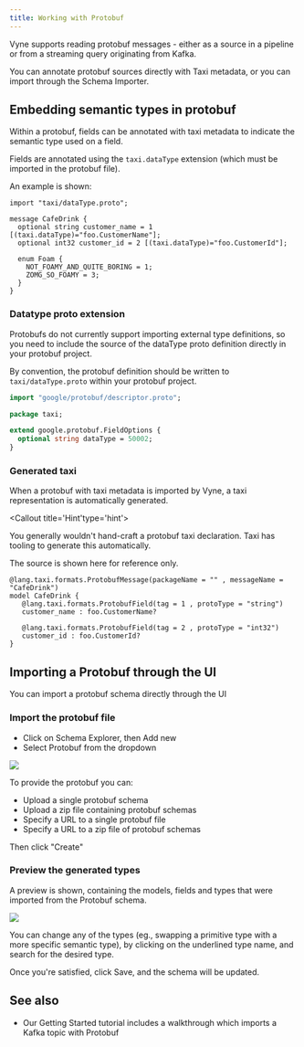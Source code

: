 ```yaml
---
title: Working with Protobuf
---
```



Vyne supports reading protobuf messages - either as a source in a <Link to='/reference/pipelines-2.0/pipelines-overview/'>pipeline</Link>
or from a streaming query originating from Kafka.

You can annotate protobuf sources directly with Taxi metadata, or
you can import through the Schema Importer.

## Embedding semantic types in protobuf
Within a protobuf, fields can be annotated with taxi metadata to
indicate the semantic type used on a field.

Fields are annotated using the `taxi.dataType` extension (which must be imported in
the protobuf file).

An example is shown:

```
import "taxi/dataType.proto";

message CafeDrink {
  optional string customer_name = 1 [(taxi.dataType)="foo.CustomerName"];
  optional int32 customer_id = 2 [(taxi.dataType)="foo.CustomerId"];

  enum Foam {
    NOT_FOAMY_AND_QUITE_BORING = 1;
    ZOMG_SO_FOAMY = 3;
  }
}
```

### Datatype proto extension
Protobufs do not currently support importing external type definitions,
so you need to include the source of the dataType proto definition directly
in your protobuf project.

By convention, the protobuf definition should be written to `taxi/dataType.proto`
within your protobuf project.

```protobuf
import "google/protobuf/descriptor.proto";

package taxi;

extend google.protobuf.FieldOptions {
  optional string dataType = 50002;
}
```


### Generated taxi
When a protobuf with taxi metadata is imported by Vyne, a taxi representation is automatically generated.

<Callout title='Hint'type='hint'>

You generally wouldn't hand-craft a protobuf taxi declaration.  Taxi has tooling to generate this automatically.

The source is shown here for reference only.

</Callout>


```taxi
@lang.taxi.formats.ProtobufMessage(packageName = "" , messageName = "CafeDrink")
model CafeDrink {
   @lang.taxi.formats.ProtobufField(tag = 1 , protoType = "string")
   customer_name : foo.CustomerName?

   @lang.taxi.formats.ProtobufField(tag = 2 , protoType = "int32")
   customer_id : foo.CustomerId?
}
```

## Importing a Protobuf through the UI
You can import a protobuf schema directly through the UI

### Import the protobuf file

 * Click on Schema Explorer, then Add new
 * Select Protobuf from the dropdown

![](protobuf-drop-down.png)

To provide the protobuf you can:

  * Upload a single protobuf schema
  * Upload a zip file containing protobuf schemas
  * Specify a URL to a single protobuf file
  * Specify a URL to a zip file of protobuf schemas

Then click "Create"

### Preview the generated types

A preview is shown, containing the models, fields and types that were imported from the Protobuf schema.

![](preview-protobuf.png)

You can change any of the types (eg., swapping a primitive type with a more specific semantic type), by clicking on the underlined
type name, and search for the desired type.

Once you're satisfied, click Save, and the schema will be updated.

## See also

 * Our <Link to='/tutorials/api-db-integration/rest-db-integration/#import-a-protobuf-schema'>Getting Started tutorial</Link> includes a walkthrough which imports a Kafka topic with Protobuf
